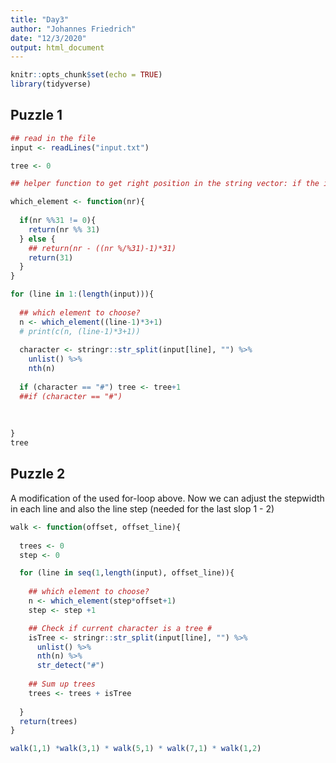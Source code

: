 ```yaml
---
title: "Day3"
author: "Johannes Friedrich"
date: "12/3/2020"
output: html_document
---
```


```r
knitr::opts_chunk$set(echo = TRUE)
library(tidyverse)
```

## Puzzle 1

```r
## read in the file
input <- readLines("input.txt")
```


```r
tree <- 0

## helper function to get right position in the string vector: if the input nr can be divided by 31 (the length of each line) with a rest, then just return the mod value. If it is exactly a multiple of 31, then return

which_element <- function(nr){
    
  if(nr %%31 != 0){
    return(nr %% 31)
  } else {
    ## return(nr - ((nr %/%31)-1)*31)
    return(31)
  }
}

for (line in 1:(length(input))){
  
  ## which element to choose?
  n <- which_element((line-1)*3+1)
  # print(c(n, (line-1)*3+1))
  
  character <- stringr::str_split(input[line], "") %>% 
    unlist() %>%
    nth(n) 
  
  if (character == "#") tree <- tree+1
  ##if (character == "#")
  
  
    
}
tree
```


## Puzzle 2

A modification of the used for-loop above. Now we can adjust the stepwidth in each line and also the line step (needed for the last slop 1 - 2)

```r

walk <- function(offset, offset_line){
  
  trees <- 0
  step <- 0

  for (line in seq(1,length(input), offset_line)){
  
    ## which element to choose?
    n <- which_element(step*offset+1)
    step <- step +1

    ## Check if current character is a tree #
    isTree <- stringr::str_split(input[line], "") %>% 
      unlist() %>%
      nth(n) %>% 
      str_detect("#")
    
    ## Sum up trees
    trees <- trees + isTree
    
  }
  return(trees)
}

```

```r
walk(1,1) *walk(3,1) * walk(5,1) * walk(7,1) * walk(1,2)
```


